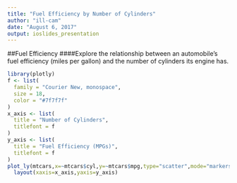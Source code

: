---
title: "Fuel Efficiency by Number of Cylinders"
author: "ill-cam"
date: "August 6, 2017"
output: ioslides_presentation
---
##Fuel Efficiency
####Explore the relationship between an automobile's fuel efficiency (miles per gallon) and the number of cylinders its engine has.

```{r, echo=FALSE, warning=FALSE, message = FALSE}
library(plotly)
f <- list(
  family = "Courier New, monospace",
  size = 18,
  color = "#7f7f7f"
)
x_axis <- list(
  title = "Number of Cylinders",
  titlefont = f
)
y_axis <- list(
  title = "Fuel Efficiency (MPGs)",
  titlefont = f
)
plot_ly(mtcars,x=~mtcars$cyl,y=~mtcars$mpg,type="scatter",mode="markers") %>%
  layout(xaxis=x_axis,yaxis=y_axis)
```
